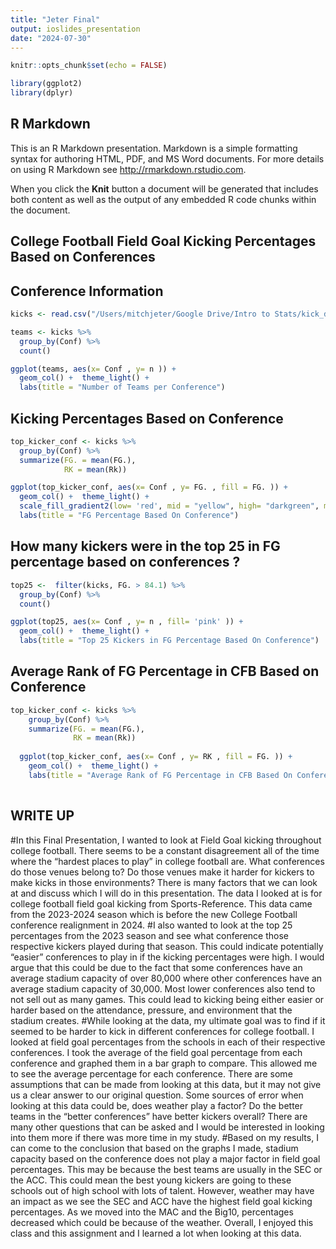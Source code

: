 ```yaml
---
title: "Jeter Final"
output: ioslides_presentation
date: "2024-07-30"
---
```


```r
knitr::opts_chunk$set(echo = FALSE)

library(ggplot2)
library(dplyr)
```

## R Markdown

This is an R Markdown presentation. Markdown is a simple formatting syntax for authoring HTML, PDF, and MS Word documents. For more details on using R Markdown see <http://rmarkdown.rstudio.com>.

When you click the **Knit** button a document will be generated that includes both content as well as the output of any embedded R code chunks within the document.

## College Football Field Goal Kicking Percentages Based on Conferences

## Conference Information

```r
kicks <- read.csv("/Users/mitchjeter/Google Drive/Intro to Stats/kick_data.csv")

teams <- kicks %>% 
  group_by(Conf) %>% 
  count()

ggplot(teams, aes(x= Conf , y= n )) +
  geom_col() +  theme_light() +
  labs(title = "Number of Teams per Conference")


```

## Kicking Percentages Based on Conference

```r
top_kicker_conf <- kicks %>% 
  group_by(Conf) %>% 
  summarize(FG. = mean(FG.), 
            RK = mean(Rk))

ggplot(top_kicker_conf, aes(x= Conf , y= FG. , fill = FG. )) +
  geom_col() +  theme_light() + 
  scale_fill_gradient2(low= 'red', mid = "yellow", high= "darkgreen", midpoint =75)+
  labs(title = "FG Percentage Based On Conference")
```

## How many kickers were in the top 25 in FG percentage based on conferences ?
```r
top25 <-  filter(kicks, FG. > 84.1) %>% 
  group_by(Conf) %>% 
  count()

ggplot(top25, aes(x= Conf , y= n , fill= 'pink' )) +
  geom_col() +  theme_light() + 
  labs(title = "Top 25 Kickers in FG Percentage Based On Conference")
```

## Average Rank of FG Percentage in CFB Based on Conference
```r
top_kicker_conf <- kicks %>% 
    group_by(Conf) %>% 
    summarize(FG. = mean(FG.), 
              RK = mean(Rk))
  
  ggplot(top_kicker_conf, aes(x= Conf , y= RK , fill = FG. )) +
    geom_col() +  theme_light() +
    labs(title = "Average Rank of FG Percentage in CFB Based On Conference")
  
```
## WRITE UP 

#In this Final Presentation, I wanted to look at Field Goal kicking throughout college football. There seems to be a constant disagreement all of the time where the “hardest places to play” in college football are. What conferences do those venues belong to? Do those venues make it harder for kickers to make kicks in those environments? There is many factors that we can look at and discuss which I will do in this presentation. The data I looked at is for college football field goal kicking from Sports-Reference. This data came from the 2023-2024 season which is before the new College Football conference realignment in 2024. 
#I also wanted to look at the top 25 percentages from the 2023 season and see what conference those respective kickers played during that season. This could indicate potentially “easier” conferences to play in if the kicking percentages were high. I would argue that this could be due to the fact that some conferences have an average stadium capacity of over 80,000 where other conferences have an average stadium capacity of 30,000. Most lower conferences also tend to not sell out as many games. This could lead to kicking being either easier or harder based on the attendance, pressure, and environment that the stadium creates. 
#While looking at the data, my ultimate goal was to find if it seemed to be harder to kick in different conferences for college football. I looked at field goal percentages from the schools in each of their respective conferences. I took the average of the field goal percentage from each conference and graphed them in a bar graph to compare. This allowed me to see the average percentage for each conference. There are some assumptions that can be made from looking at this data, but it may not give us a clear answer to our original question. Some sources of error when looking at this data could be, does weather play a factor? Do the better teams in the “better conferences” have better kickers overall? There are many other questions that can be asked and I would be interested in looking into them more if there was more time in my study. 
#Based on my results, I can come to the conclusion that based on the graphs I made, stadium capacity based on the conference does not play a major factor in field goal percentages. This may be because the best teams are usually in the SEC or the ACC. This could mean the best young kickers are going to these schools out of high school with lots of talent. However, weather may have an impact as we see the SEC and ACC have the highest field goal kicking percentages. As we moved into the MAC and the Big10, percentages decreased which could be because of the weather. Overall, I enjoyed this class and this assignment and I learned a lot when looking at this data. 








